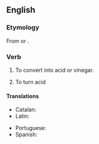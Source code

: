 ==English==

===Etymology===
From {{etyl|la|en}} {{m|la|acetum||vinegar}} {{suffix|en||fy}} or {{back-form|en|acetification|nocap=1}}.

===Verb===
{{en-verb|acetif|ies}}

# {{lb|en|transitive}} To convert into acid or vinegar.
# {{lb|en|intransitive}} To turn acid

====Translations====
{{trans-top|convert into acid or vinegar}}
* Catalan: {{t+|ca|acetificar}}
* Latin: {{t-needed|la}}
{{trans-mid}}
* Portuguese: {{t+|pt|acetificar}}
* Spanish: {{t+|es|acetificar}}
{{trans-bottom}}

{{trans-top|turn acid}}
{{trans-mid}}
{{trans-bottom}}